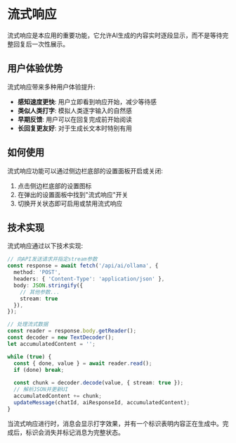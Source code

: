 # 流式响应

流式响应是本应用的重要功能，它允许AI生成的内容实时逐段显示，而不是等待完整回复后一次性展示。

## 用户体验优势

流式响应带来多种用户体验提升:

- **感知速度更快**: 用户立即看到响应开始，减少等待感
- **类似人类打字**: 模拟人类逐字输入的自然感
- **早期反馈**: 用户可以在回复完成前开始阅读
- **长回复更友好**: 对于生成长文本时特别有用

## 如何使用

流式响应功能可以通过侧边栏底部的设置面板开启或关闭:

1. 点击侧边栏底部的设置图标
2. 在弹出的设置面板中找到"流式响应"开关
3. 切换开关状态即可启用或禁用流式响应

## 技术实现

流式响应通过以下技术实现:

```typescript
// 向API发送请求并指定stream参数
const response = await fetch('/api/ai/ollama', {
  method: 'POST',
  headers: { 'Content-Type': 'application/json' },
  body: JSON.stringify({
    // 其他参数...
    stream: true
  }),
});

// 处理流式数据
const reader = response.body.getReader();
const decoder = new TextDecoder();
let accumulatedContent = '';

while (true) {
  const { done, value } = await reader.read();
  if (done) break;
  
  const chunk = decoder.decode(value, { stream: true });
  // 解析JSON并更新UI
  accumulatedContent += chunk;
  updateMessage(chatId, aiResponseId, accumulatedContent);
}
```

当流式响应进行时，消息会显示打字效果，并有一个标识表明内容正在生成中。完成后，标识会消失并标记消息为完整状态。 